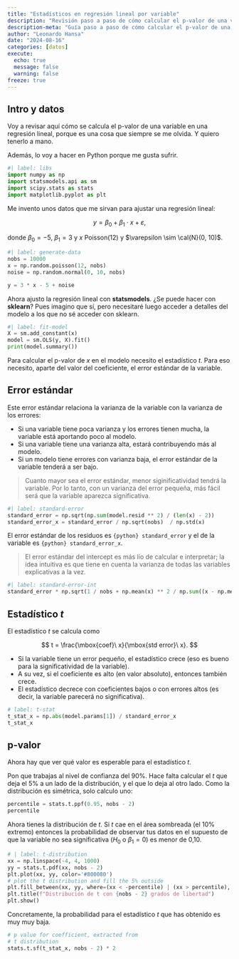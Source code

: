 ```yaml
---
title: "Estadísticos en regresión lineal por variable"
description: "Revisión paso a paso de cómo calcular el p-valor de una variable en una regresión lineal"
description-meta: "Guía paso a paso de cómo calcular el p-valor de una variable en una regresión lineal"
author: "Leonardo Hansa"
date: "2024-08-16"
categories: [datos]
execute: 
  echo: true
  message: false
  warning: false
freeze: true
---
```


## Intro y datos
Voy a revisar aquí cómo se calcula el p-valor de una variable en una regresión lineal, porque es una cosa que siempre se me olvida. Y quiero tenerlo a mano.

Además, lo voy a hacer en Python porque me gusta sufrir.

```python
#| label: libs
import numpy as np
import statsmodels.api as sm
import scipy.stats as stats
import matplotlib.pyplot as plt
```

Me invento unos datos que me sirvan para ajustar una regresión lineal: 

$$
y = \beta_0 + \beta_1 \cdot x + \varepsilon,
$$

donde $\beta_0 = - 5$, $\beta_1 = 3$ y $x ~ \mbox{Poisson(12)}$ y $\varepsilon \sim \cal{N}(0, 10)$.


```python
#| label: generate-data
nobs = 10000
x = np.random.poisson(12, nobs)
noise = np.random.normal(0, 10, nobs)

y = 3 * x - 5 + noise
```

Ahora ajusto la regresión lineal con **statsmodels**. ¿Se puede hacer con **sklearn**? Pues imagino que sí, pero necesitaré luego acceder a detalles del modelo a los que no sé acceder con sklearn.

```python
#| label: fit-model
X = sm.add_constant(x)
model = sm.OLS(y, X).fit()
print(model.summary())
```

Para calcular el p-valor de $x$ en el modelo necesito el estadístico $t$. Para eso necesito, aparte del valor del coeficiente, el error estándar de la variable. 

## Error estándar

Este error estándar relaciona la varianza de la variable con la varianza de los errores: 

- Si una variable tiene poca varianza y los errores tienen mucha, la variable está aportando poco al modelo. 
- Si una variable tiene una varianza alta, estará contribuyendo más al modelo. 
- Si un modelo tiene errores con varianza baja, el error estándar de la variable tenderá a ser bajo.

> Cuanto mayor sea el error estándar, menor siginificatividad tendrá la variable. Por lo tanto, con un varianza del error pequeña, más fácil será que la variable aparezca significativa.

```python
#| label: standard-error
standard_error = np.sqrt(np.sum(model.resid ** 2) / (len(x) - 2))
standard_error_x = standard_error / np.sqrt(nobs)  / np.std(x)
```

El error estándar de los residuos es `{python} standard_error` y el de la variable es `{python} standard_error_x`.

> El error estándar del intercept es más lío de calcular e interpretar; la idea intuitiva es que tiene en cuenta la varianza de todas las variables explicativas a la vez. 

```python
#| label: standard-error-int
standard_error * np.sqrt(1 / nobs + np.mean(x) ** 2 / np.sum((x - np.mean(x)) ** 2))
```


## Estadístico $t$
El estadístico $t$ se calcula como 

$$
t = \frac{\mbox{coef}\ x}{\mbox{std error}\ x}.
$$ 

- Si la variable tiene un error pequeño, el estadístico crece (eso es bueno para la significatividad de la variable). 
- A su vez, si el coeficiente es alto (en valor absoluto), entonces también crece. 
- El estadístico decrece con coeficientes bajos o con errores altos (es decir, la variable parecerá no significativa).

```python
# label: t-stat
t_stat_x = np.abs(model.params[1]) / standard_error_x
t_stat_x
```


## p-valor
Ahora hay que ver qué valor es esperable para el estadístico $t$. 

Pon que trabajas al nivel de confianza del 90%. Hace falta calcular el $t$ que deja el 5% a un lado de la distribución, y el que lo deja al otro lado. Como la distribución es simétrica, solo calculo uno:

```python
percentile = stats.t.ppf(0.95, nobs - 2)
percentile
```

Ahora tienes la distribución de $t$. Si $t$ cae en el área sombreada (el 10% extremo) entonces la probabilidad de observar tus datos en el supuesto de que la variable no sea significativa ($H_0$ o $\beta_1 = 0$) es menor de 0,10.

```python
# | label: t-distribution
xx = np.linspace(-4, 4, 1000)
yy = stats.t.pdf(xx, nobs - 2)
plt.plot(xx, yy, color='#800080')
# plot the t distribution and fill the 5% outside 
plt.fill_between(xx, yy, where=(xx < -percentile) | (xx > percentile), alpha=0.5, color='#800080')
plt.title(f"Distribución de t con {nobs - 2} grados de libertad")
plt.show()
```

Concretamente, la probabilidad para el estadístico $t$ que has obtenido es muy muy baja.

```python
# p value for coefficient, extracted from
# t distribution
stats.t.sf(t_stat_x, nobs - 2) * 2
```